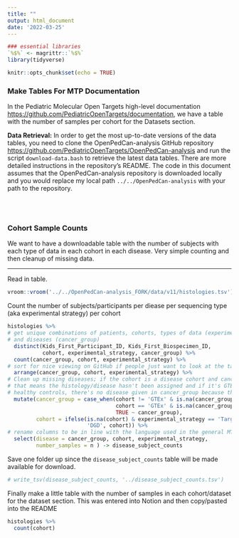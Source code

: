 ```yaml
---
title: ""
output: html_document
date: '2022-03-25'
---
```


```r
### essential libraries
`%$%` <- magrittr::`%$%`
library(tidyverse)

knitr::opts_chunk$set(echo = TRUE)
```

### Make Tables For MTP Documentation

In the Pediatric Molecular Open Targets high-level documentation <https://github.com/PediatricOpenTargets/documentation>, we have a table with the number of samples per cohort for the Datasets section.

**Data Retrieval:** In order to get the most up-to-date versions of the data tables, you need to clone the OpenPedCan-analysis GitHub repository <https://github.com/PediatricOpenTargets/OpenPedCan-analysis> and run the script `download-data.bash` to retrieve the latest data tables. There are more detailed instructions in the repository's README. The code in this document assumes that the OpenPedCan-analysis repository is downloaded locally and you would replace my local path `../../OpenPedCan-analysis` with your path to the repository.

<br><br>

### Cohort Sample Counts

We want to have a downloadable table with the number of subjects with each type of data in each cohort in each disease. Very simple counting and then cleanup of missing data.

---

Read in table. 

```r
vroom::vroom('../../OpenPedCan-analysis_FORK/data/v11/histologies.tsv') -> histologies
```

Count the number of subjects/participants per diease per sequencing type (aka experimental strategy) per cohort

```r
histologies %>%
# get unique combinations of patients, cohorts, types of data (experimental_strategy), 
# and diseases (cancer_group)
  distinct(Kids_First_Participant_ID, Kids_First_Biospecimen_ID, 
           cohort, experimental_strategy, cancer_group) %>% 
  count(cancer_group, cohort, experimental_strategy) %>% 
# sort for nice viewing on GitHub if people just want to look at the table
  arrange(cancer_group, cohort, experimental_strategy) %>%
# Clean up missing diseases; if the cohort is a disease cohort and cancer_group is NA
# that means the histology/disease hasn't been assigned and if it's GTEx or other
# healthy controls, there's no disease given in cancer_group because they're healthy
  mutate(cancer_group = case_when(cohort != 'GTEx' & is.na(cancer_group) ~ 'Undetermined',
                                  cohort == 'GTEx' & is.na(cancer_group) ~ 'Adult healthy controls',
                                  TRUE ~ cancer_group),
         cohort = ifelse(is.na(cohort) & experimental_strategy == 'Targeted Sequencing', 
                         'DGD', cohort)) %>%
# rename columns to be in line with the language used in the general MTP documentation
  select(disease = cancer_group, cohort, experimental_strategy,
         number_samples = n ) -> disease_subject_counts
```

Save one folder up since the `disease_subject_counts` table will be made available for download.

```r
# write_tsv(disease_subject_counts, '../disease_subject_counts.tsv')
```

Finally make a little table with the number of samples in each cohort/dataset for the dataset section. This was entered into Notion and then copy/pasted into the README

```r
histologies %>% 
  count(cohort)
```

<br><br>

